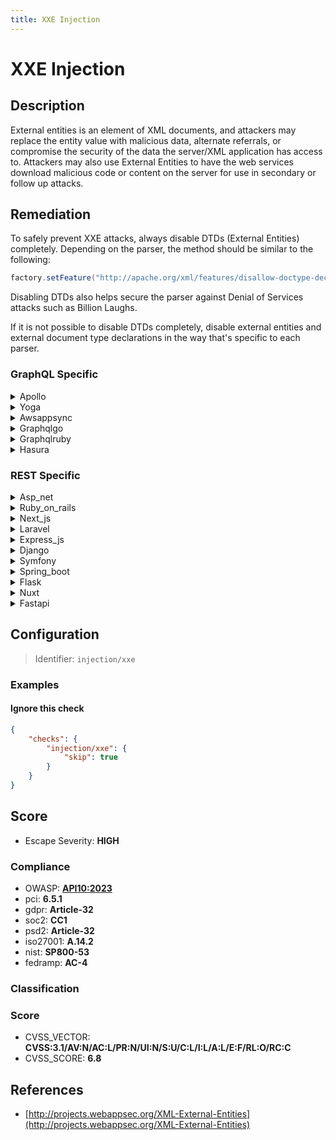 ```yaml
---
title: XXE Injection
---
```


# XXE Injection

## Description

External entities is an element of XML documents, and attackers may replace the entity value with malicious data, alternate referrals, or compromise the security of the data the server/XML application has access to.
Attackers may also use External Entities to have the web services download malicious code or content on the server for use in secondary or follow up attacks.


## Remediation

To safely prevent XXE attacks, always disable DTDs (External Entities) completely. Depending on the parser, the method should be similar to the following:

```java
factory.setFeature("http://apache.org/xml/features/disallow-doctype-decl", true);
```

Disabling DTDs also helps secure the parser against Denial of Services attacks such as Billion Laughs.

If it is not possible to disable DTDs completely, disable external entities and external document type declarations in the way that's specific to each parser.



### GraphQL Specific

<details>
    <summary>Apollo</summary>

To mitigate XXE (XML External Entity) injection vulnerabilities in the Apollo framework engine, ensure that any XML parsing libraries or components are configured to disallow the processing of external entities. Set features like 'disallow-doctype-decl' to true, and if possible, use less complex data formats such as JSON. Always validate and sanitize input to prevent malicious data from being processed. Additionally, keep all dependencies up-to-date to incorporate security patches that prevent XXE attacks.

</details>

<details>
    <summary>Yoga</summary>

To prevent XXE (XML External Entity) injection attacks in the Yoga framework engine, ensure that XML parsing is configured to disallow the processing of external entities. This can typically be achieved by setting features like 'disallow-doctype-decl' to true and 'external-general-entities' as well as 'external-parameter-entities' to false on the XML parser. Additionally, consider using less complex data formats such as JSON, and employ security-conscious libraries that are less susceptible to XXE attacks. Always keep the framework and its dependencies up to date with the latest security patches.

</details>

<details>
    <summary>Awsappsync</summary>

To mitigate XXE (XML External Entity) injection vulnerabilities in AWS AppSync, ensure that the XML parsing library or framework in use is configured to disallow the processing of external entities. Set features like 'disallow-doctype-decl' to true, and disable external DTDs and external entity processing. Regularly update your XML parsers to the latest versions to incorporate security fixes. Additionally, implement input validation to reject XML documents containing DOCTYPE declarations or any suspicious XML constructs. As a best practice, consider using less complex data formats such as JSON that are less susceptible to XXE attacks.

</details>

<details>
    <summary>Graphqlgo</summary>

To mitigate XXE (XML External Entity) injection vulnerabilities in a GraphQL Go framework engine, ensure that any XML parsing library or functionality used within the GraphQL resolvers is configured to disallow the processing of external entities. This can typically be achieved by setting the appropriate parser flags or options to disable DTDs (Document Type Definitions), external entities, and external doctype declarations. Additionally, always validate and sanitize input to prevent malicious data from being processed, and consider implementing a content security policy that restricts the sources from which external content can be loaded.

</details>

<details>
    <summary>Graphqlruby</summary>

To mitigate XXE (XML External Entity) injection vulnerabilities in a GraphQL Ruby framework, ensure that any XML parsing libraries or methods used within the application are configured to disallow the processing of external entities. Set options such as 'XML::XXE::Parser.default_options' to non-permissive values that prevent the expansion of external entities. Additionally, consider using a whitelist approach to filter out potentially malicious document type definitions (DTDs) and always validate and sanitize input to prevent the introduction of malicious XML content.

</details>

<details>
    <summary>Hasura</summary>

To mitigate XXE (XML External Entity) injection vulnerabilities in the Hasura framework, ensure that any XML parsing libraries or processors used by the engine are configured to disallow the processing of external entities. Additionally, always validate and sanitize input to reject any XML or JSON that contains unexpected or unnecessary data. Keep the Hasura engine and all its dependencies up to date with the latest security patches.

</details>


### REST Specific

<details>
    <summary>Asp_net</summary>

In ASP.NET, to prevent XXE (XML External Entity) injection attacks, ensure that your XML parsing is configured to disallow the processing of external entities. You can achieve this by setting the XmlReaderSettings.DtdProcessing property to DtdProcessing.Prohibit and creating an XmlReader instance with these settings. Additionally, avoid using XmlDocument and XmlTextReader unless you explicitly set their XmlResolver property to null. Always validate input and consider using secure coding practices such as encoding output and employing the principle of least privilege for your application's permissions.

</details>

<details>
    <summary>Ruby_on_rails</summary>

In Ruby on Rails, ensure that XML parsing is configured to disallow the use of external entities. Set the 'XML::XXE' option to false when using libraries like Nokogiri for XML parsing, and avoid calling 'document.parse' with untrusted data. Additionally, consider using a safe parsing option like 'REXML::Document.new(xml, { safe: true })' to mitigate XXE risks.

</details>

<details>
    <summary>Next_js</summary>

To prevent XXE Injection attacks in a Next.js application, ensure that any XML parsing library you use is configured to disallow the processing of external entities. Additionally, always validate and sanitize input data to restrict the inclusion of potentially malicious content.

</details>

<details>
    <summary>Laravel</summary>

In Laravel, disable XML external entity (XXE) processing in your XML parsing library or use a secure, modern library that is not vulnerable to XXE attacks. Additionally, ensure that any user-supplied XML or JSON is properly validated and sanitized before processing. Set the 'libxml_disable_entity_loader' function to true to prevent XXE in older PHP versions, and avoid using the 'simplexml_load_string' or 'DOMDocument::loadXML' functions with external entities. Always keep your Laravel framework and its dependencies up to date with the latest security patches.

</details>

<details>
    <summary>Express_js</summary>

To mitigate XXE (XML External Entity) injection attacks in Express.js applications, ensure that any XML parsing library you use is configured to disallow the processing of external entities. Set the 'xml2js' parser option 'explicitCharkey' to false and 'resolveEntities' to false. Additionally, disable DTDs (Document Type Definitions) by setting the 'xml2js' option 'disallowDoctype' to true. Always validate and sanitize input data rigorously, and consider using a less complex data format like JSON that is not susceptible to XXE attacks.

</details>

<details>
    <summary>Django</summary>

In Django, ensure that any XML parsing libraries or functions are configured to not resolve external entities. Use defusedxml, which is a Python package that provides a safer version of the standard XML libraries with protections against various XML attacks, including XXE. Always keep your Django framework and its dependencies up-to-date to benefit from the latest security patches.

</details>

<details>
    <summary>Symfony</summary>

In Symfony, to prevent XXE (XML External Entity) injection attacks, disable the loading of external entities in the libxml library by setting the 'LIBXML_NOENT' flag to 'false'. Use the 'disableEntityLoader' method if available, or ensure that any XML parsing libraries or components used in the framework are configured to not resolve external entities. Additionally, validate and sanitize all input data rigorously.

</details>

<details>
    <summary>Spring_boot</summary>

In Spring Boot applications, to prevent XXE Injection attacks, ensure that your XML processing libraries, such as JAXB, are configured to not resolve external entities. Set the 'FEATURE_SECURE_PROCESSING' feature to true on DocumentBuilderFactory, SAXParserFactory, and XMLReader instances. Additionally, disable support for external entities and DTDs by setting the 'disallow-doctype-decl' feature to true. Always validate and sanitize input, and consider using less complex data formats like JSON that are not susceptible to XXE attacks.

</details>

<details>
    <summary>Flask</summary>

In Flask applications, to prevent XXE (XML External Entity) attacks, ensure that any XML parsing libraries are configured to disallow the processing of external entities. For example, when using lxml, you can disable external entity processing by setting the 'no_network' and 'resolve_entities' options to False. Additionally, use defusedxml, which is a safer XML parsing library that prevents XXE by default. Always validate and sanitize input to ensure it does not contain unexpected or malicious data before processing it.

</details>

<details>
    <summary>Nuxt</summary>

In Nuxt.js, to prevent XXE (XML External Entity) injection attacks, ensure that any XML parsing library you use is configured to disallow the processing of external entities. Additionally, avoid serializing untrusted data to XML and use safe data handling libraries that are designed to resist XXE attacks. Always keep your dependencies up-to-date to incorporate security patches.

</details>

<details>
    <summary>Fastapi</summary>

In FastAPI, to prevent XXE (XML External Entity) injection attacks, ensure that any XML parsing libraries are configured to disallow the processing of external entities. Additionally, use dependency injection to provide XML parsers with secure configurations, and avoid serializing sensitive data to XML when possible. Always validate and sanitize input to reject any XML or JSON that contains unexpected external entity references.

</details>

## Configuration

> Identifier: `injection/xxe`



### Examples



#### Ignore this check

```json
{
    "checks": {
        "injection/xxe": {
            "skip": true
        }
    }
}
```




## Score

- Escape Severity: **<span className="high-severity">HIGH</span>**

### Compliance

- OWASP: **[API10:2023](https://github.com/OWASP/API-Security/blob/master/editions/2023/en/0xaa-unsafe-consumption-of-apis.md)**
- pci: **6.5.1**
- gdpr: **Article-32**
- soc2: **CC1**
- psd2: **Article-32**
- iso27001: **A.14.2**
- nist: **SP800-53**
- fedramp: **AC-4**

### Classification






### Score

- CVSS_VECTOR: **CVSS:3.1/AV:N/AC:L/PR:N/UI:N/S:U/C:L/I:L/A:L/E:F/RL:O/RC:C**
- CVSS_SCORE: **6.8**

## References

- [http://projects.webappsec.org/XML-External-Entities](http://projects.webappsec.org/XML-External-Entities)
  